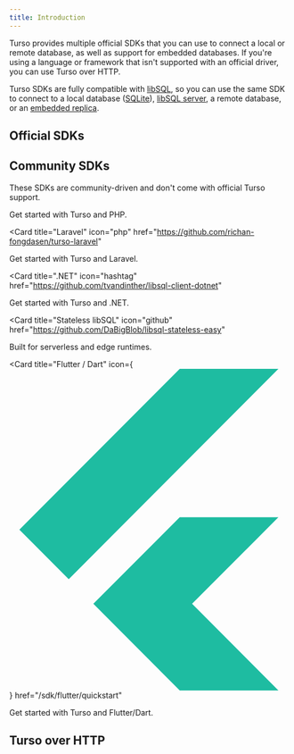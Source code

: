 ```yaml
---
title: Introduction
---
```


Turso provides multiple official SDKs that you can use to connect a local or remote database, as well as support for embedded databases. If you're using a language or framework that isn't supported with an official driver, you can use Turso over HTTP.

Turso SDKs are fully compatible with [libSQL](/libsql), so you can use the same SDK to connect to a local database ([SQLite](/local-development#sqlite)), [libSQL server](/local-development#libsql-server), a remote database, or an [embedded replica](/features/embedded-replicas).

## Official SDKs

<Snippet file="official-sdks.mdx" />

## Community SDKs

These SDKs are community-driven and don't come with official Turso support.

<CardGroup cols={2}>

<Card title="PHP" icon="php" href="/sdk/php/quickstart">
  Get started with Turso and PHP.
</Card>

<Card
  title="Laravel"
  icon="php"
  href="https://github.com/richan-fongdasen/turso-laravel"
>
  Get started with Turso and Laravel.
</Card>

<Card
  title=".NET"
  icon="hashtag"
  href="https://github.com/tvandinther/libsql-client-dotnet"
>
  Get started with Turso and .NET.
</Card>

<Card
  title="Stateless libSQL"
  icon="github"
  href="https://github.com/DaBigBlob/libsql-stateless-easy"
>
  Built for serverless and edge runtimes.
</Card>

<Card
  title="Flutter / Dart"
  icon={
    <svg xmlns="http://www.w3.org/2000/svg" viewBox="0 0 448 512">
      <path
        fill="#1ebca1"
        d="M429.5 236.3L291.7 374.1 429.5 512H272l-59.1-59.1-78.8-78.8L272 236.3H429.5zM272 0L16 256l78.8 78.8L429.5 0H272z"
      />
    </svg>
  }
  href="/sdk/flutter/quickstart"
>
  Get started with Turso and Flutter/Dart.
</Card>

</CardGroup>

## Turso over HTTP

<CardGroup cols={2}>

<Snippet file="http-sdk.mdx" />

</CardGroup>
